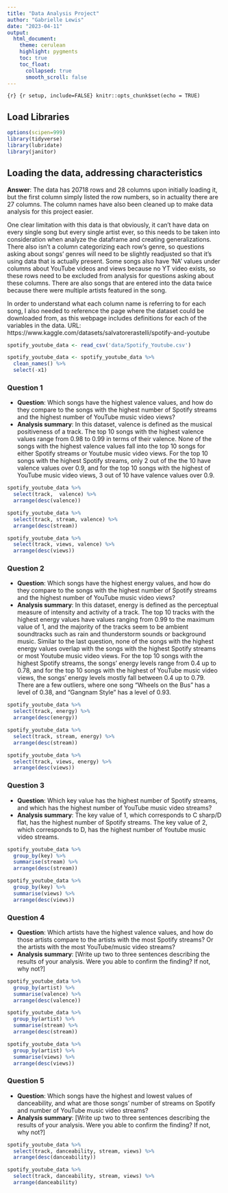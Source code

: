```yaml
---
title: "Data Analysis Project"
author: "Gabrielle Lewis"
date: "2023-04-11"
output:
  html_document:
    theme: cerulean
    highlight: pygments
    toc: true
    toc_float:
      collapsed: true
      smooth_scroll: false
---
```


```{r} {r setup, include=FALSE}
knitr::opts_chunk$set(echo = TRUE)
```

## Load Libraries

```r
options(scipen=999)
library(tidyverse)
library(lubridate)
library(janitor)
```

## Loading the data, addressing characteristics

**Answer**: The data has 20718 rows and 28 columns upon initially loading it, but the first column simply listed the row numbers, so in actuality there are 27 columns. The column names have also been cleaned up to make data analysis for this project easier. 

One clear limitation with this data is that obviously, it can't have data on every single song but every single artist ever, so this needs to be taken into consideration when analyze the dataframe and creating generalizations. There also isn't a column categorizing each row's genre, so questions asking about songs' genres will need to be slightly readjusted so that it's using data that is actually present. Some songs also have 'NA' values under columns about YouTube videos and views because no YT video exists, so these rows need to be excluded from analysis for questions asking about these columns. There are also songs that are entered into the data twice because there were multiple artists featured in the song.

In order to understand what each column name is referring to for each song, I also needed to reference the page where the dataset could be downloaded from, as this webpage includes definitions for each of the variables in the data. URL: https://www.kaggle.com/datasets/salvatorerastelli/spotify-and-youtube

```r
spotify_youtube_data <- read_csv('data/Spotify_Youtube.csv')

spotify_youtube_data <- spotify_youtube_data %>%
  clean_names() %>%
  select(-x1)
```


### Question 1

* **Question**: Which songs have the highest valence values, and how do they compare to the songs with the highest number of Spotify streams and the highest number of YouTube music video views?
* **Analysis summary**: In this dataset, valence is defined as the musical positiveness of a track. The top 10 songs with the highest valence values range from 0.98 to 0.99 in terms of their valence. None of the songs with the highest valence values fall into the top 10 songs for either Spotify streams or Youtube music video views. For the top 10 songs with the highest Spotify streams, only 2 out of the the 10 have valence values over 0.9, and for the top 10 songs with the highest of YouTube music video views, 3 out of 10 have valence values over 0.9.

```r
spotify_youtube_data %>%
  select(track,  valence) %>%
  arrange(desc(valence))

spotify_youtube_data %>%
  select(track, stream, valence) %>%
  arrange(desc(stream))

spotify_youtube_data %>%
  select(track, views, valence) %>%
  arrange(desc(views))
```

### Question 2

* **Question**: Which songs have the highest energy values, and how do they compare to the songs with the highest number of Spotify streams and the highest number of YouTube music video views?
* **Analysis summary**: In this dataset, energy is defined as the perceptual measure of intensity and activity of a track. The top 10 tracks with the highest energy values have values ranging from 0.99 to the maximum value of 1, and the majority of the tracks seem to be ambient soundtracks such as rain and thunderstorm sounds or background music. Similar to the last question, none of the songs with the highest energy values overlap with the songs with the highest Spotify streams or most Youtube music video views. For the top 10 songs with the highest Spotify streams, the songs' energy levels range from 0.4 up to 0.78, and for the top 10 songs with the highest of YouTube music video views, the songs' energy levels mostly fall between 0.4 up to 0.79. There are a few outliers, where one song "Wheels on the Bus" has a level of 0.38, and "Gangnam Style" has a level of 0.93.

```r
spotify_youtube_data %>%
  select(track, energy) %>%
  arrange(desc(energy))

spotify_youtube_data %>%
  select(track, stream, energy) %>%
  arrange(desc(stream))

spotify_youtube_data %>%
  select(track, views, energy) %>%
  arrange(desc(views))
```

### Question 3

* **Question**: Which key value has the highest number of Spotify streams, and which has the highest number of YouTube music video streams?
* **Analysis summary**: The key value of 1, which corresponds to C sharp/D flat, has the highest number of Spotify streams. The key value of 2, which corresponds to D, has the highest number of Youtube music video streams.

```r
spotify_youtube_data %>%
  group_by(key) %>%
  summarise(stream) %>%
  arrange(desc(stream))

spotify_youtube_data %>%
  group_by(key) %>%
  summarise(views) %>%
  arrange(desc(views))
```

### Question 4

* **Question**: Which artists have the highest valence values, and how do those artists compare to the artists with the most Spotify streams? Or the artists with the most YouTube/music video streams?
* **Analysis summary**: [Write up two to three sentences describing the results of your analysis.  Were you able to confirm the finding? If not, why not?]

```r
spotify_youtube_data %>%
  group_by(artist) %>%
  summarise(valence) %>%
  arrange(desc(valence))

spotify_youtube_data %>%
  group_by(artist) %>%
  summarise(stream) %>%
  arrange(desc(stream))

spotify_youtube_data %>%
  group_by(artist) %>%
  summarise(views) %>%
  arrange(desc(views))
```

### Question 5

* **Question**: Which songs have the highest and lowest values of danceability, and what are those songs’ number of streams on Spotify and number of YouTube music video streams?
* **Analysis summary**: [Write up two to three sentences describing the results of your analysis.  Were you able to confirm the finding? If not, why not?]

```r
spotify_youtube_data %>%
  select(track, danceability, stream, views) %>%
  arrange(desc(danceability))

spotify_youtube_data %>%
  select(track, danceability, stream, views) %>%
  arrange(danceability)
```

